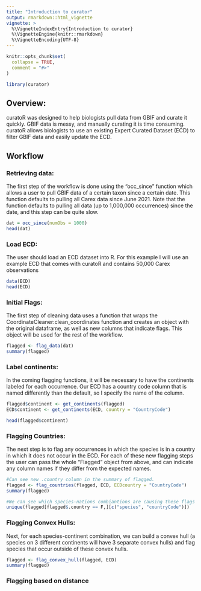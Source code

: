 ```yaml
---
title: "Introduction to curator"
output: rmarkdown::html_vignette
vignette: >
  %\VignetteIndexEntry{Introduction to curator}
  %\VignetteEngine{knitr::rmarkdown}
  %\VignetteEncoding{UTF-8}
---
```


```r
knitr::opts_chunk$set(
  collapse = TRUE,
  comment = "#>"
)
```

```r
library(curator)
```

## Overview:

curatoR was designed to help biologists pull data from GBIF and curate it quickly. GBIF data is messy, and manually curating it is time consuming. curatoR allows biologists to use an existing Expert Curated Dataset (ECD) to filter GBIF data and easily update the ECD.

## Workflow
### Retrieving data:

The first step of the workflow is done using the "occ_since" function which allows a user to pull GBIF data of a certain taxon since a certain date. This function defaults to pulling all Carex data since June 2021. Note that the function defaults to pulling all data (up to 1,000,000 occurrences) since the date, and this step can be quite slow. 

```r
dat = occ_since(numObs = 1000)
head(dat)
```

### Load ECD:

The user should load an ECD dataset into R. For this example I will use an example ECD that comes with curatoR and contains 50,000 Carex observations
```r
data(ECD)
head(ECD)
```

### Initial Flags:
The first step of cleaning data uses a function that wraps the CoordinateCleaner:clean_coordinates function and creates an object with the original dataframe, as well as new columns that indicate flags. This object will be used for the rest of the workflow.

```r

flagged <- flag_data(dat)
summary(flagged)

```

### Label continents:

In the coming flagging functions, it will be necessary to have the continents labeled for each occurrence. Our ECD has a country code column that is named differently than the default, so I specify the name of the column.

```r
flagged$continent <- get_continents(flagged)
ECD$continent <- get_continents(ECD, country = "CountryCode")

head(flagged$continent)
```

### Flagging Countries:

The next step is to flag any occurrences in which the species is in a country in which it does not occur in the ECD. For each of these new flagging steps the user can pass the whole "Flagged" object from above, and can indicate any column names if they differ from the expected names.

```r
#Can see new .country column in the summary of flagged.
flagged <- flag_countries(flagged, ECD, ECDcountry = "CountryCode")
summary(flagged)

#We can see which species-nations combiantions are causing these flags
unique(flagged[flagged$.country == F,][c("species", "countryCode")])
```

### Flagging Convex Hulls:

Next, for each species-continent combination, we can build a convex hull (a species on 3 different continents will have 3 separate convex hulls) and flag species that occur outside of these convex hulls.

```r

flagged <- flag_convex_hull(flagged, ECD)
summary(flagged)

```

### Flagging based on distance
